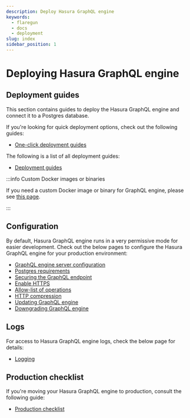 ```yaml
---
description: Deploy Hasura GraphQL engine
keywords:
  - flaregun
  - docs
  - deployment
slug: index
sidebar_position: 1
---
```


# Deploying Hasura GraphQL engine

## Deployment guides

This section contains guides to deploy the Hasura GraphQL engine and
connect it to a Postgres database.

If you're looking for quick deployment options, check out the following
guides:

- [One-click deployment guides](/graphql/core/deployment/deployment-guides/index.mdx#one-click-deployment-guides)

The following is a list of all deployment guides:

- [Deployment guides](/graphql/core/deployment/deployment-guides/index.mdx#all-deployment-guides)

:::info Custom Docker images or binaries

If you need a custom Docker image or binary for GraphQL engine, please
see [this page](/graphql/core/deployment/custom-docker-images.mdx).

:::

## Configuration

By default, Hasura GraphQL engine runs in a very permissive mode for
easier development. Check out the below pages to configure the Hasura
GraphQL engine for your production environment:

- [GraphQL engine server configuration](/graphql/core/deployment/graphql-engine-flags/index.mdx)
- [Postgres requirements](/graphql/core/deployment/postgres-requirements.mdx#postgres-permissions)
- [Securing the GraphQL endpoint](/graphql/core/deployment/securing-graphql-endpoint.mdx)
- [Enable HTTPS](/graphql/core/deployment/enable-https.mdx)
- [Allow-list of operations](/graphql/core/deployment/allow-list.mdx)
- [HTTP compression](/graphql/core/deployment/compression.mdx)
- [Updating GraphQL engine](/graphql/core/deployment/updating-graphql-engine.mdx)
- [Downgrading GraphQL engine](/graphql/core/deployment/downgrading.mdx)

## Logs

For access to Hasura GraphQL engine logs, check the below page for
details:

- [Logging](/graphql/core/deployment/logging.mdx)

## Production checklist

If you're moving your Hasura GraphQL engine to production, consult the
following guide:

- [Production checklist](/graphql/core/deployment/production-checklist.mdx)
